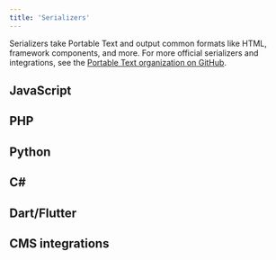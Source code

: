 ```yaml
---
title: 'Serializers'
---
```



Serializers take Portable Text and output common formats like HTML, framework components, and more. For more official serializers and integrations, see the [Portable Text organization on GitHub](https://github.com/portabletext/).

## JavaScript

<CardGrid>
    <LinkCard
        title="@portabletext/to-html"
        description="Portable Text to HTML"
        href="https://github.com/portabletext/to-html/" />
    <LinkCard
        title="@portabletext/react-portabletext"
        description="Portable Text to React components"
        href="https://github.com/portabletext/react-portabletext/" />
    <LinkCard
        title="@portabletext/vue-portabletext"
        description="Portable Text to Vue components"
        href="https://github.com/portabletext/vue-portabletext/" />
    <LinkCard
        title="@portabletext/svelte-portabletext"
        description="Portable Text to Svelte"
        href="https://github.com/portabletext/svelte-portabletext/" />
    <LinkCard
        title="astro-portabletext"
        description="Integrate Portable Text content in Astro"
        href="https://github.com/theisel/astro-portabletext" />
    <LinkCard
        title="react-pdf-portabletext"
        description="Portable Text to React PDF"
        href="https://github.com/portabletext/react-pdf-portabletext" />
    <LinkCard
        title="react-native-portabletext"
        description="Portable Text to React Native"
        href="https://github.com/portabletext/react-native-portabletext" />
    <LinkCard
        title="solid-portabletext"
        description="Portable Text to Solid"
        href="https://github.com/portabletext/solid-portabletext" />
    <LinkCard
        title="portabletext-qwik"
        description="Portable Text to Qwik"
        href="https://github.com/tegonal/portabletext-qwik" />

</CardGrid>

## PHP

<CardGrid>
  <LinkCard
    title="sanity-php"
    description="Use the Sanity\BlockContent class"
    href="https://github.com/sanity-io/sanity-php"
  />
</CardGrid>

## Python

<CardGrid>
  <LinkCard
    title="portabletext-html"
    description="Generate HTML from Portable Text"
    href="https://github.com/otovo/python-portabletext-html"
  />
</CardGrid>

## C#

<CardGrid>
  <LinkCard
    title="sanity-linq"
    description="Use the SanityHtmlBuilder class"
    href="https://github.com/oslofjord/sanity-linq"
  />
  <LinkCard
    title="dotnet-portable-text"
    description="Official C# library for working with Portable Text"
    href="https://github.com/portabletext/dotnet-portable-text"
  />
  <LinkCard
    title="portable-text-dotnet"
    description="A C# HTML converter for Portable Text"
    href="https://github.com/nhi/portable-text-dotnet"
  />
</CardGrid>

## Dart/Flutter

<CardGrid>
  <LinkCard
    title="flutter_sanity_portable_text"
    description="Flutter Widget for Portable Text"
    href="https://pub.dev/packages/flutter_sanity_portable_text"
  />
  <LinkCard
    title="flutter_portabletext"
    description="Render Portable Text"
    href="https://github.com/JobiJoba/flutter_portabletext"
  />
</CardGrid>

## CMS integrations

<CardGrid>
  <LinkCard
    title="Portable Text with Hugo"
    description="Portable Text in Hugo"
    href="https://gohugo.io/functions/transform/portabletext/"
  />
  <LinkCard
    title="portable-text-to-liquid"
    description="Render Portable Text on Shopify storefronts using Liquid"
    href="https://github.com/portabletext/portable-text-to-liquid"
  />
</CardGrid>
